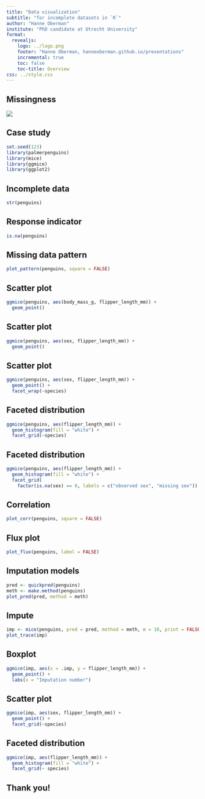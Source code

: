 ```yaml
---
title: "Data visualization"
subtitle: "for incomplete datasets in `R`"
author: "Hanne Oberman"
institute: "PhD candidate at Utrecht University"
format:
  revealjs:
    logo: ../logo.png
    footer: "Hanne Oberman, hanneoberman.github.io/presentations"
    incremental: true
    toc: false
    toc-title: Overview
css: ../style.css
---
```


## Missingness

![](https://raw.githubusercontent.com/alan-turing-institute/turing-commons/main/docs/assets/images/illustrations/missing-data.png)

<!-- In many data analysis efforts, missing data are conveniently ignored. With default settings such as ‘listwise deletion’ in analysis software, analysts need not even bother with the ubiquitous problem of incomplete data. I argue that this is wasteful: not only can missing data bias analysis results if not addressed well, but moreover, missing data can provide valuable insights into the phenomena of interest. The visualization of incomplete data can uncover associations and intricacies between variables that may otherwise go overlooked. Which, in turn, can be leveraged in amending the missingness by means of imputation. The R package ggmice aids data analysts in exploring the missing parts of their data. In this presentation, I will showcase the use and usefulness of a data visualization workflow for incomplete datasets in R. -->

## Case study

```r
set.seed(123)
library(palmerpenguins)
library(mice)
library(ggmice)
library(ggplot2)
```

## Incomplete data

```r
str(penguins)
```

## Response indicator

```r
is.na(penguins)
```

## Missing data pattern

```r
plot_pattern(penguins, square = FALSE)
```

## Scatter plot

```r
ggmice(penguins, aes(body_mass_g, flipper_length_mm)) +
  geom_point()
```

## Scatter plot

```r
ggmice(penguins, aes(sex, flipper_length_mm)) +
  geom_point()
```

## Scatter plot

```r
ggmice(penguins, aes(sex, flipper_length_mm)) +
  geom_point() +
  facet_wrap(~species)
```

## Faceted distribution

```r
ggmice(penguins, aes(flipper_length_mm)) +
  geom_histogram(fill = "white") +
  facet_grid(~species)
```

## Faceted distribution

```r
ggmice(penguins, aes(flipper_length_mm)) +
  geom_histogram(fill = "white") +
  facet_grid(
    factor(is.na(sex) == 0, labels = c("observed sex", "missing sex")) ~ species)
```

## Correlation 

```r
plot_corr(penguins, square = FALSE)
```

## Flux plot

```r
plot_flux(penguins, label = FALSE)
```

## Imputation models

```r
pred <- quickpred(penguins)
meth <- make.method(penguins)
plot_pred(pred, method = meth)
```

## Impute

```r
imp <- mice(penguins, pred = pred, method = meth, m = 10, print = FALSE)
plot_trace(imp)
```

## Boxplot

```r
ggmice(imp, aes(x = .imp, y = flipper_length_mm)) +
  geom_point() +
  labs(x = "Imputation number")
```

## Scatter plot

```r
ggmice(imp, aes(sex, flipper_length_mm)) +
  geom_point() +
  facet_grid(~species)
```

## Faceted distribution

```r
ggmice(imp, aes(flipper_length_mm)) +
  geom_histogram(fill = "white") +
  facet_grid(~ species)
```

## Thank you!
